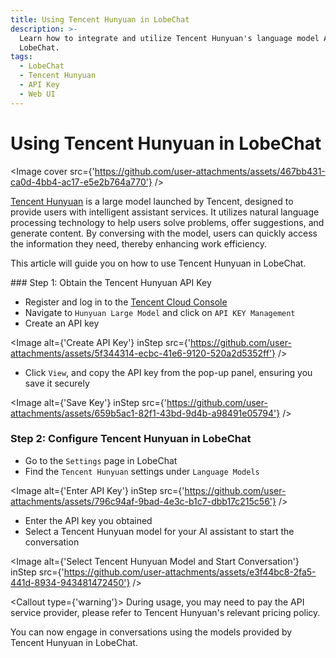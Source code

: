 ```yaml
---
title: Using Tencent Hunyuan in LobeChat
description: >-
  Learn how to integrate and utilize Tencent Hunyuan's language model APIs in
  LobeChat.
tags:
  - LobeChat
  - Tencent Hunyuan
  - API Key
  - Web UI
---
```


# Using Tencent Hunyuan in LobeChat

<Image cover src={'https://github.com/user-attachments/assets/467bb431-ca0d-4bb4-ac17-e5e2b764a770'} />

[Tencent Hunyuan](https://hunyuan.tencent.com/) is a large model launched by Tencent, designed to provide users with intelligent assistant services. It utilizes natural language processing technology to help users solve problems, offer suggestions, and generate content. By conversing with the model, users can quickly access the information they need, thereby enhancing work efficiency.

This article will guide you on how to use Tencent Hunyuan in LobeChat.

<Steps>
  ### Step 1: Obtain the Tencent Hunyuan API Key

  - Register and log in to the [Tencent Cloud Console](https://console.cloud.tencent.com/hunyuan/api-key)
  - Navigate to `Hunyuan Large Model` and click on `API KEY Management`
  - Create an API key

  <Image alt={'Create API Key'} inStep src={'https://github.com/user-attachments/assets/5f344314-ecbc-41e6-9120-520a2d5352ff'} />

  - Click `View`, and copy the API key from the pop-up panel, ensuring you save it securely

  <Image alt={'Save Key'} inStep src={'https://github.com/user-attachments/assets/659b5ac1-82f1-43bd-9d4b-a98491e05794'} />

  ### Step 2: Configure Tencent Hunyuan in LobeChat

  - Go to the `Settings` page in LobeChat
  - Find the `Tencent Hunyuan` settings under `Language Models`

  <Image alt={'Enter API Key'} inStep src={'https://github.com/user-attachments/assets/796c94af-9bad-4e3c-b1c7-dbb17c215c56'} />

  - Enter the API key you obtained
  - Select a Tencent Hunyuan model for your AI assistant to start the conversation

  <Image alt={'Select Tencent Hunyuan Model and Start Conversation'} inStep src={'https://github.com/user-attachments/assets/e3f44bc8-2fa5-441d-8934-943481472450'} />

  <Callout type={'warning'}>
    During usage, you may need to pay the API service provider, please refer to Tencent Hunyuan's
    relevant pricing policy.
  </Callout>
</Steps>

You can now engage in conversations using the models provided by Tencent Hunyuan in LobeChat.

